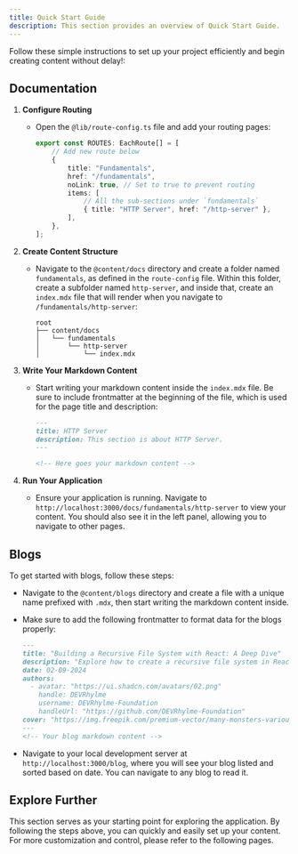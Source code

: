 ```yaml
---
title: Quick Start Guide
description: This section provides an overview of Quick Start Guide.
---
```


Follow these simple instructions to set up your project efficiently and begin creating content without delay!:

## Documentation

1. **Configure Routing**
   - Open the `@lib/route-config.ts` file and add your routing pages:
     ```typescript
     export const ROUTES: EachRoute[] = [
         // Add new route below
         {
             title: "Fundamentals",
             href: "/fundamentals",
             noLink: true, // Set to true to prevent routing
             items: [
                 // All the sub-sections under `fundamentals`
                 { title: "HTTP Server", href: "/http-server" },
             ],
         },
     ];
     ```

2. **Create Content Structure**
   - Navigate to the `@content/docs` directory and create a folder named `fundamentals`, as defined in the `route-config` file. Within this folder, create a subfolder named `http-server`, and inside that, create an `index.mdx` file that will render when you navigate to `/fundamentals/http-server`:
     ```plaintext
     root
     ├── content/docs
     │   └── fundamentals
     │       └── http-server
     │           └── index.mdx
     ```

3. **Write Your Markdown Content**
   - Start writing your markdown content inside the `index.mdx` file. Be sure to include frontmatter at the beginning of the file, which is used for the page title and description:
     ```markdown showLineNumbers {1-4}
     --- 
     title: HTTP Server
     description: This section is about HTTP Server.
     ---

     <!-- Here goes your markdown content -->
     ```

4. **Run Your Application**
   - Ensure your application is running. Navigate to `http://localhost:3000/docs/fundamentals/http-server` to view your content. You should also see it in the left panel, allowing you to navigate to other pages.


## Blogs

To get started with blogs, follow these steps:

- Navigate to the `@content/blogs` directory and create a file with a unique name prefixed with `.mdx`, then start writing the markdown content inside.

- Make sure to add the following frontmatter to format data for the blogs properly:
  ```markdown
  ---
  title: "Building a Recursive File System with React: A Deep Dive"
  description: "Explore how to create a recursive file system in React. This blog post provides a comprehensive guide on building a file system where folders and files can be nested, added, renamed, and deleted."
  date: 02-09-2024
  authors:
    - avatar: "https://ui.shadcn.com/avatars/02.png"
      handle: DEVRhylme
      username: DEVRhylme-Foundation
      handleUrl: "https://github.com/DEVRhylme-Foundation"
  cover: "https://img.freepik.com/premium-vector/many-monsters-various-colors-doodle-come-bless-birthday-happy_577083-84.jpg?w=826"
  ---
  <!-- Your blog markdown content -->
  ```

- Navigate to your local development server at `http://localhost:3000/blog`, where you will see your blog listed and sorted based on date. You can navigate to any blog to read it.


## Explore Further

This section serves as your starting point for exploring the application. By following the steps above, you can quickly and easily set up your content. For more customization and control, please refer to the following pages.

